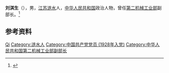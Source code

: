 '''刘淇生'''（{{bd|1911年||2000年|9月20日}}），男，[[江苏|江苏]][[涟水|涟水]]人，[[中华人民共和国|中华人民共和国]]政治人物，曾任[[中华人民共和国核工业部|第二机械工业部]]副部长。<ref>{{cite book|title=中囯人名大辞典·当代人物卷|author=廖盖隆等编|year=1990|publisher=上海辞书出版社|location=上海|page=}}</ref>

== 参考资料 ==
{{reflist}}

{{中国人物小作品}}

{{Authority control}}
{{DEFAULTSORT:Liu刘}}
[[Category:刘姓|Qi]]
[[Category:涟水人|Category:涟水人]]
[[Category:中国共产党党员_(1928年入党)|Category:中国共产党党员 (1928年入党)]]
[[Category:中华人民共和国第二机械工业部副部长|Category:中华人民共和国第二机械工业部副部长]]